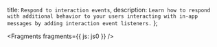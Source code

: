   title: `Respond to interaction events`,
  description: `Learn how to respond with additional behavior to your users interacting with in-app messages by adding interaction event listeners.`
};


<Fragments fragments={{ js: js0 }} />

